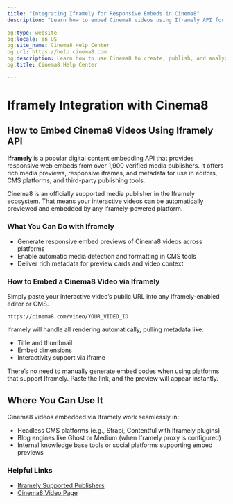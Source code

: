 ---
title: "Integrating Iframely for Responsive Embeds in Cinema8"
description: "Learn how to embed Cinema8 videos using Iframely API for a smooth integrated experience. Find out where to use the feature. Visit Cinema8."

og:type: website
og:locale: en_US
og:site_name: Cinema8 Help Center
og:url: https://help.cinema8.com
og:description: Learn how to use Cinema8 to create, publish, and analyze interactive videos.
og:title: Cinema8 Help Center

---


# Iframely Integration with Cinema8

## How to Embed Cinema8 Videos Using Iframely API

**Iframely** is a popular digital content embedding API that provides responsive web embeds from over 1,900 verified media publishers. It offers rich media previews, responsive iframes, and metadata for use in editors, CMS platforms, and third-party publishing tools.

<Callout type="info">
Cinema8 is an officially supported media publisher in the Iframely ecosystem. That means your interactive videos can be automatically previewed and embedded by any Iframely-powered platform.
</Callout>

### What You Can Do with Iframely

- Generate responsive embed previews of Cinema8 videos across platforms
- Enable automatic media detection and formatting in CMS tools
- Deliver rich metadata for preview cards and video context

### How to Embed a Cinema8 Video via Iframely

Simply paste your interactive video’s public URL into any Iframely-enabled editor or CMS.

```text
https://cinema8.com/video/YOUR_VIDEO_ID
```

Iframely will handle all rendering automatically, pulling metadata like:

- Title and thumbnail
- Embed dimensions
- Interactivity support via iframe

<Callout type="important">
There’s no need to manually generate embed codes when using platforms that support Iframely. Paste the link, and the preview will appear instantly.
</Callout>

## Where You Can Use It

Cinema8 videos embedded via Iframely work seamlessly in:

- Headless CMS platforms (e.g., Strapi, Contentful with Iframely plugins)
- Blog engines like Ghost or Medium (when Iframely proxy is configured)
- Internal knowledge base tools or social platforms supporting embed previews

### Helpful Links

- [Iframely Supported Publishers](https://iframely.com/)
- [Cinema8 Video Page](https://cinema8.com/)
